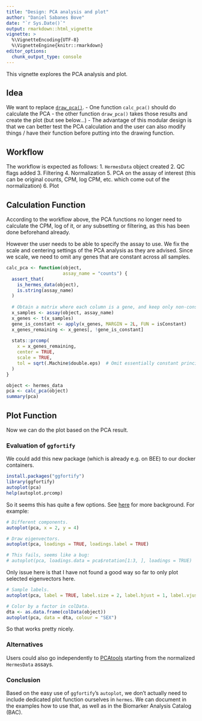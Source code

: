 ```yaml
---
title: "Design: PCA analysis and plot"
author: "Daniel Sabanes Bove"
date: "`r Sys.Date()`"
output: rmarkdown::html_vignette
vignette: >
  %\VignetteEncoding{UTF-8}
  %\VignetteEngine{knitr::rmarkdown}
editor_options: 
  chunk_output_type: console
---
```


This vignette explores the PCA analysis and plot.

## Idea

We want to replace [`draw_pca()`](https://github.roche.com/Rpackages/rnaseqTools/blob/dae3c425cf5bf0d45848323f722b558ce3bbf851/R/gSE_Metrics.R#L233).
- One function `calc_pca()` should do calculate the PCA
- the other function `draw_pca()` takes those results and create the plot (but see below...)
- The advantage of this modular design is that we can better test the PCA calculation and the user can also modify things / have their function before putting into the drawing function.

## Workflow

The workflow is expected as follows:
1. `HermesData` object created
2. QC flags added
3. Filtering
4. Normalization
5. PCA on the assay of interest (this can be original counts, CPM, log CPM, etc. which come
out of the normalization)
6. Plot

## Calculation Function

According to the workflow above, the PCA functions no longer need to calculate the CPM, log of it,
or any subsetting or filtering, as this has been done beforehand already.

However the user needs to be able to specify the assay to use.
We fix the scale and centering settings of the PCA analysis as they are advised. Since we scale,
we need to omit any genes that are constant across all samples.

```r
calc_pca <- function(object,
                     assay_name = "counts") {
  assert_that(
    is_hermes_data(object),
    is.string(assay_name)
  )
  
  # Obtain a matrix where each column is a gene, and keep only non-constant genes.
  x_samples <- assay(object, assay_name)
  x_genes <- t(x_samples)
  gene_is_constant <- apply(x_genes, MARGIN = 2L, FUN = isConstant)
  x_genes_remaining <- x_genes[, !gene_is_constant]
  
  stats::prcomp(
    x = x_genes_remaining,
    center = TRUE,
    scale = TRUE, 
    tol = sqrt(.Machine$double.eps)  # Omit essentially constant principal components.
  )
}

object <- hermes_data
pca <- calc_pca(object)
summary(pca)
```

## Plot Function

Now we can do the plot based on the PCA result.

### Evaluation of `ggfortify`

We could add this new package (which is already e.g. on BEE) to our docker containers.

```r
install.packages("ggfortify")
library(ggfortify)
autoplot(pca)
help(autoplot.prcomp)
```

So it seems this has quite a few options. See [here](https://rpubs.com/sinhrks/plot_pca) for more background. For example:

```r
# Different components.
autoplot(pca, x = 2, y = 4)

# Draw eigenvectors.
autoplot(pca, loadings = TRUE, loadings.label = TRUE)

# This fails, seems like a bug:
# autoplot(pca, loadings.data = pca$rotation[1:3, ], loadings = TRUE) 
```

Only issue here is that I have not found a good way so far to only plot selected eigenvectors here.

```r
# Sample labels.
autoplot(pca, label = TRUE, label.size = 2, label.hjust = 1, label.vjust = 1)

# Color by a factor in colData.
dta <- as.data.frame(colData(object))
autoplot(pca, data = dta, colour = "SEX")
```

So that works pretty nicely.

### Alternatives

Users could also go independently to [PCAtools](https://bioconductor.org/packages/release/bioc/html/PCAtools.html) starting from the 
normalized `HermesData` assays.

### Conclusion

Based on the easy use of `ggfortify`'s `autoplot`, we don't actually need to include dedicated
plot function ourselves in `hermes`. We can document in the examples how to use that, as well as in
the Biomarker Analysis Catalog (BAC).

